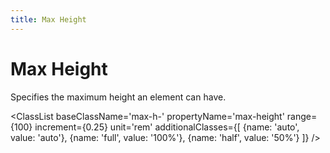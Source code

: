 ```yaml
---
title: Max Height
---
```



# Max Height

Specifies the maximum height an element can have.

<ClassList 
  baseClassName='max-h-' 
  propertyName='max-height' 
  range={100} 
  increment={0.25} 
  unit='rem' 
  additionalClasses={[
    {name: 'auto', value: 'auto'},
    {name: 'full', value: '100%'},
    {name: 'half', value: '50%'}
  ]} 
/>
